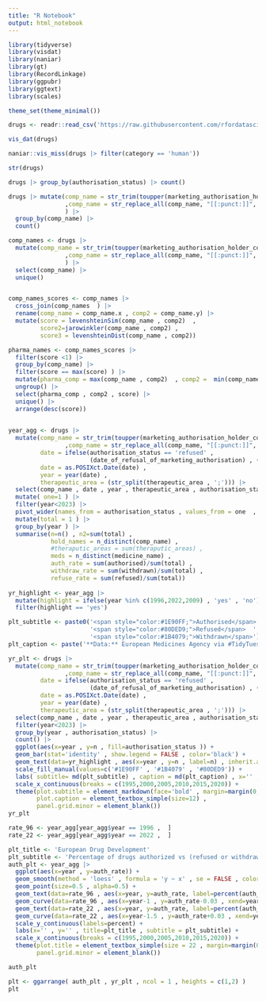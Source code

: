 ```yaml
---
title: "R Notebook"
output: html_notebook
---
```



```r
library(tidyverse)
library(visdat)
library(naniar)
library(gt)
library(RecordLinkage)
library(ggpubr)
library(ggtext)
library(scales)

theme_set(theme_minimal())

```


```r
drugs <- readr::read_csv('https://raw.githubusercontent.com/rfordatascience/tidytuesday/master/data/2023/2023-03-14/drugs.csv')
```



```r
vis_dat(drugs)
```


```r
naniar::vis_miss(drugs |> filter(category == 'human'))
```



```r
str(drugs)
```



```r
drugs |> group_by(authorisation_status) |> count() 
```




```r
drugs |> mutate(comp_name = str_trim(toupper(marketing_authorisation_holder_company_name))  
                ,comp_name = str_replace_all(comp_name, "[[:punct:]]", "")
                ) |> 
  group_by(comp_name) |> 
  count() 
```



```r
comp_names <- drugs |>
  mutate(comp_name = str_trim(toupper(marketing_authorisation_holder_company_name))  
                ,comp_name = str_replace_all(comp_name, "[[:punct:]]", "")
                ) |>
  select(comp_name) |>
  unique() 


comp_names_scores <- comp_names |>
  cross_join(comp_names  ) |>
  rename(comp_name = comp_name.x , comp2 = comp_name.y) |>
  mutate(score = levenshteinSim(comp_name , comp2)  , 
         score2=jarowinkler(comp_name , comp2) , 
         score3 = levenshteinDist(comp_name , comp2)) 

pharma_names <- comp_names_scores |>
  filter(score <1) |>
  group_by(comp_name) |>
  filter(score == max(score) ) |>
  mutate(pharma_comp = max(comp_name , comp2)  , comp2 =  min(comp_name , comp2)) |>
  ungroup() |>
  select(pharma_comp , comp2 , score) |>
  unique() |>
  arrange(desc(score))
  
```



```r
year_agg <- drugs |>
  mutate(comp_name = str_trim(toupper(marketing_authorisation_holder_company_name))  
                ,comp_name = str_replace_all(comp_name, "[[:punct:]]", "") ,
         date = ifelse(authorisation_status == 'refused' , 
                       (date_of_refusal_of_marketing_authorisation) , (marketing_authorisation_date) ) , 
         date = as.POSIXct.Date(date) ,
         year = year(date) , 
         therapeutic_area = (str_split(therapeutic_area , ';'))) |>
  select(comp_name , date , year , therapeutic_area , authorisation_status , medicine_name) |>
  mutate( one=1 ) |>
  filter(year<2023) |>
  pivot_wider(names_from = authorisation_status , values_from = one  , values_fn = mean , values_fill = 0) |>
  mutate(total = 1 ) |>
  group_by(year ) |>
  summarise(n=n() , n2=sum(total) ,
            hold_names = n_distinct(comp_name) , 
            #theraputic_areas = sum(theraputic_areas) ,
            meds = n_distinct(medicine_name) ,  
            auth_rate = sum(authorised)/sum(total) ,
            withdraw_rate = sum(withdrawn)/sum(total) , 
            refuse_rate = sum(refused)/sum(total)) 
 
yr_highlight <- year_agg |> 
  mutate(highlight = ifelse(year %in% c(1996,2022,2009) , 'yes' , 'no')) |>
  filter(highlight == 'yes')

```




```r

plt_subtitle <- paste0('<span style="color:#1E90FF;">Authorised</span>  ',
                       '<span style="color:#80DED9;">Refused</span>  ',
                       '<span style="color:#1B4079;">Withdrawn</span>')
plt_caption <- paste('**Data:** European Medicines Agency via #TidyTuesday' , '**Plot:** Nat Rivera @Itsnatrivera')

yr_plt <- drugs |>
  mutate(comp_name = str_trim(toupper(marketing_authorisation_holder_company_name))  
                ,comp_name = str_replace_all(comp_name, "[[:punct:]]", "") ,
         date = ifelse(authorisation_status == 'refused' , 
                       (date_of_refusal_of_marketing_authorisation) , (marketing_authorisation_date) ) , 
         date = as.POSIXct.Date(date) ,
         year = year(date) , 
         therapeutic_area = (str_split(therapeutic_area , ';'))) |>
  select(comp_name , date , year , therapeutic_area , authorisation_status , medicine_name) |>
  filter(year<2023) |>
  group_by(year , authorisation_status) |>
  count() |>
  ggplot(aes(x=year , y=n , fill=authorisation_status )) +
  geom_bar(stat='identity' , show.legend = FALSE , color='black') +
  geom_text(data=yr_highlight , aes(x=year , y=n , label=n) , inherit.aes = FALSE , nudge_y = 5) +
  scale_fill_manual(values=c('#1E90FF' , '#1B4079' , '#80DED9')) +
  labs( subtitle= md(plt_subtitle) , caption = md(plt_caption) , x='' , y='') +
  scale_x_continuous(breaks = c(1995,2000,2005,2010,2015,2020)) +
  theme(plot.subtitle = element_markdown(face='bold' , margin=margin(0,10,10,20))  ,
        plot.caption = element_textbox_simple(size=12) , 
        panel.grid.minor = element_blank())
yr_plt
```



```r

rate_96 <- year_agg[year_agg$year == 1996 ,  ]
rate_22 <- year_agg[year_agg$year == 2022 ,  ]

plt_title <- 'European Drug Development'
plt_subtitle <- 'Percentage of drugs authorized vs (refused or withdrawn)'
auth_plt <- year_agg |> 
  ggplot(aes(x=year , y=auth_rate)) + 
  geom_smooth(method = 'loess' , formula = 'y ~ x' , se = FALSE , color='dodgerblue' , size=2) + 
  geom_point(size=0.5 , alpha=0.5) +
  geom_text(data=rate_96 , aes(x=year, y=auth_rate, label=percent(auth_rate)) , nudge_y = -0.05 , nudge_x = -1) +
  geom_curve(data=rate_96 , aes(x=year-1 , y=auth_rate-0.03 , xend=year, yend=auth_rate) , curvature=-0.3) +
  geom_text(data=rate_22 , aes(x=year, y=auth_rate, label=percent(auth_rate)) , nudge_y = 0.03 , nudge_x = -2) +
  geom_curve(data=rate_22 , aes(x=year-1.5 , y=auth_rate+0.03 , xend=year, yend=auth_rate) , curvature=-0.4) +
  scale_y_continuous(labels=percent) +
  labs(x='' , y='' , title=plt_title , subtitle = plt_subtitle) +
  scale_x_continuous(breaks = c(1995,2000,2005,2010,2015,2020)) +
  theme(plot.title = element_textbox_simple(size = 22 , margin=margin(0,10,10,0)) , 
        panel.grid.minor = element_blank())

auth_plt
```


```r
plt <- ggarrange( auth_plt , yr_plt , ncol = 1 , heights = c(1,2) )
plt
```












